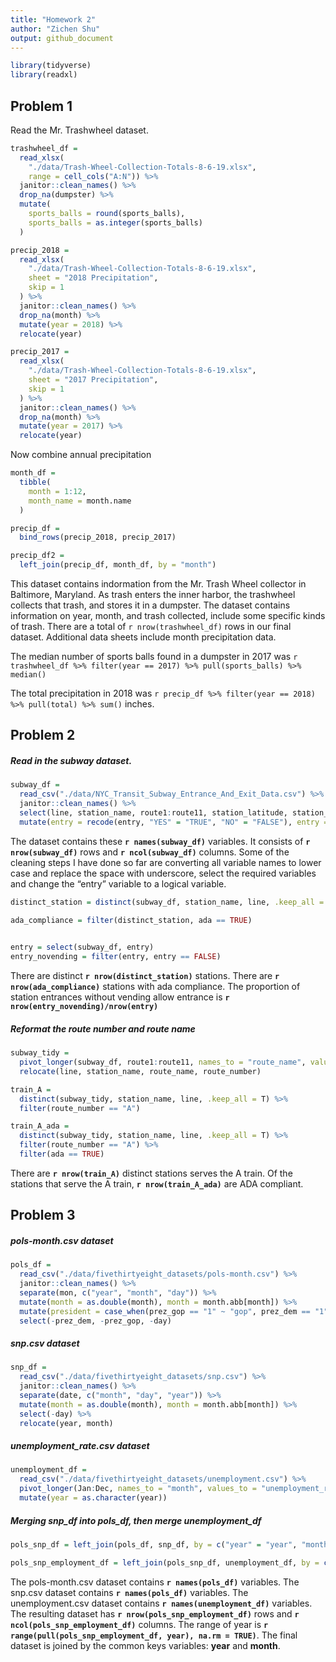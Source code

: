 ```yaml
---
title: "Homework 2"
author: "Zichen Shu"
output: github_document
---
```


```r
library(tidyverse)
library(readxl)
```

## Problem 1

Read the Mr. Trashwheel dataset.

```r
trashwheel_df = 
  read_xlsx(
    "./data/Trash-Wheel-Collection-Totals-8-6-19.xlsx",
    range = cell_cols("A:N")) %>% 
  janitor::clean_names() %>% 
  drop_na(dumpster) %>% 
  mutate(
    sports_balls = round(sports_balls),
    sports_balls = as.integer(sports_balls)
  )
```

```r
precip_2018 =
  read_xlsx(
    "./data/Trash-Wheel-Collection-Totals-8-6-19.xlsx",
    sheet = "2018 Precipitation",
    skip = 1
  ) %>% 
  janitor::clean_names() %>% 
  drop_na(month) %>% 
  mutate(year = 2018) %>% 
  relocate(year)
```

```r
precip_2017 =
  read_xlsx(
    "./data/Trash-Wheel-Collection-Totals-8-6-19.xlsx",
    sheet = "2017 Precipitation",
    skip = 1
  ) %>% 
  janitor::clean_names() %>% 
  drop_na(month) %>% 
  mutate(year = 2017) %>% 
  relocate(year)
```

Now combine annual precipitation

```r
month_df =
  tibble(
    month = 1:12,
    month_name = month.name
  )

precip_df = 
  bind_rows(precip_2018, precip_2017)

precip_df2 = 
  left_join(precip_df, month_df, by = "month")
```

This dataset contains indormation from the Mr. Trash Wheel collector in Baltimore, Maryland. As trash enters the inner harbor, the trashwheel collects that trash, and stores it in a dumpster. The dataset contains information on year, month, and trash collected, include some specific kinds of trash. There are a total of `r nrow(trashwheel_df)` rows in our final dataset. Additional data sheets include month precipitation data.

The median number of sports balls found in a dumpster in 2017 was `r trashwheel_df %>% filter(year == 2017) %>% pull(sports_balls) %>% median()`

The total precipitation in 2018 was `r precip_df %>% filter(year == 2018) %>% pull(total) %>% sum()` inches.



## Problem 2

##### Read in the subway dataset.
```r
subway_df = 
  read_csv("./data/NYC_Transit_Subway_Entrance_And_Exit_Data.csv") %>% 
  janitor::clean_names() %>% 
  select(line, station_name, route1:route11, station_latitude, station_longitude, entry, vending, entrance_type, ada) %>% 
  mutate(entry = recode(entry, "YES" = "TRUE", "NO" = "FALSE"), entry = as.logical(entry), route8 = as.character(route8), route9 = as.character(route9), route10 = as.character(route10), route11 = as.character(route11))
```

The dataset contains these **`r names(subway_df)`** variables. It consists of **`r nrow(subway_df)`** rows and **`r ncol(subway_df)`** columns. Some of the cleaning steps I have done so far are converting all variable names to lower case and replace the space with underscore, select the required variables and change the "entry" variable to a logical variable.

```r
distinct_station = distinct(subway_df, station_name, line, .keep_all = T)

ada_compliance = filter(distinct_station, ada == TRUE)
  

entry = select(subway_df, entry)
entry_novending = filter(entry, entry == FALSE)
```

There are distinct **`r nrow(distinct_station)`** stations.
There are **`r nrow(ada_compliance)`** stations with ada compliance.
The proportion of station entrances without vending allow entrance is **`r nrow(entry_novending)/nrow(entry)`**

##### Reformat the route number and route name

```r
subway_tidy = 
  pivot_longer(subway_df, route1:route11, names_to = "route_name", values_to = "route_number") %>% 
  relocate(line, station_name, route_name, route_number)

train_A = 
  distinct(subway_tidy, station_name, line, .keep_all = T) %>% 
  filter(route_number == "A")

train_A_ada = 
  distinct(subway_tidy, station_name, line, .keep_all = T) %>%  
  filter(route_number == "A") %>% 
  filter(ada == TRUE)
```

There are **`r nrow(train_A)`** distinct stations serves the A train. Of the stations that serve the A train, **`r nrow(train_A_ada)`** are ADA compliant.

## Problem 3

##### pols-month.csv dataset
```r
pols_df = 
  read_csv("./data/fivethirtyeight_datasets/pols-month.csv") %>% 
  janitor::clean_names() %>% 
  separate(mon, c("year", "month", "day")) %>% 
  mutate(month = as.double(month), month = month.abb[month]) %>% 
  mutate(president = case_when(prez_gop == "1" ~ "gop", prez_dem == "1" ~ "dem")) %>% 
  select(-prez_dem, -prez_gop, -day)
```

##### snp.csv dataset
```r
snp_df =
  read_csv("./data/fivethirtyeight_datasets/snp.csv") %>% 
  janitor::clean_names() %>%
  separate(date, c("month", "day", "year")) %>%
  mutate(month = as.double(month), month = month.abb[month]) %>% 
  select(-day) %>% 
  relocate(year, month)
```

##### unemployment_rate.csv dataset
```r
unemployment_df =
  read_csv("./data/fivethirtyeight_datasets/unemployment.csv") %>%
  pivot_longer(Jan:Dec, names_to = "month", values_to = "unemployment_rate") %>%   janitor::clean_names() %>% 
  mutate(year = as.character(year))
```

##### Merging snp_df into pols_df, then merge unemployment_df

```r
pols_snp_df = left_join(pols_df, snp_df, by = c("year" = "year", "month" = "month"))

pols_snp_employment_df = left_join(pols_snp_df, unemployment_df, by = c("year" = "year", "month" = "month"))
```

The pols-month.csv dataset contains **`r names(pols_df)`** variables. The snp.csv dataset contains **`r names(pols_df)`** variables.  The unemployment.csv dataset contains **`r names(unemployment_df)`** variables. The resulting dataset has **`r nrow(pols_snp_employment_df)`** rows and **`r ncol(pols_snp_employment_df)`** columns.  The range of year is **`r range(pull(pols_snp_employment_df, year), na.rm = TRUE)`**.  The final dataset is joined by the common keys variables: **year** and **month**.




